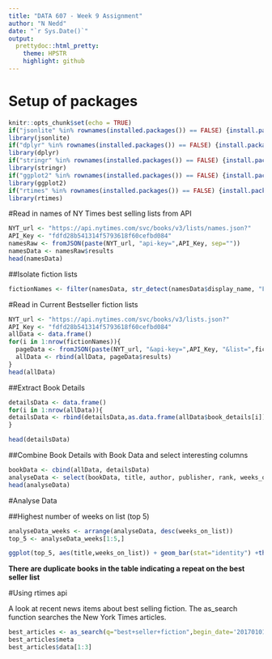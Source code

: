 ```yaml
---
title: "DATA 607 - Week 9 Assignment"
author: "N Nedd"
date: "`r Sys.Date()`"
output:
  prettydoc::html_pretty:
    theme: HPSTR
    highlight: github
---
```


# Setup of packages
```r
knitr::opts_chunk$set(echo = TRUE)
if("jsonlite" %in% rownames(installed.packages()) == FALSE) {install.packages("jsonlite")}
library(jsonlite)
if("dplyr" %in% rownames(installed.packages()) == FALSE) {install.packages("dplyr")}
library(dplyr)
if("stringr" %in% rownames(installed.packages()) == FALSE) {install.packages("stringr")}
library(stringr)
if("ggplot2" %in% rownames(installed.packages()) == FALSE) {install.packages("ggplot2")}
library(ggplot2)
if("rtimes" %in% rownames(installed.packages()) == FALSE) {install.packages("rtimes")}
library(rtimes)
```

#Read in names of NY Times best selling lists from API
```r
NYT_url <- "https://api.nytimes.com/svc/books/v3/lists/names.json?"
API_Key <- "fdfd28b541314f5793618f60cefbd084"
namesRaw <- fromJSON(paste(NYT_url, "api-key=",API_Key, sep=""))
namesData <- namesRaw$results
head(namesData)

```

##Isolate fiction lists

```r
fictionNames <- filter(namesData, str_detect(namesData$display_name, "Fiction"))


```


#Read in Current Bestseller fiction lists
```r
NYT_url <- "https://api.nytimes.com/svc/books/v3/lists.json?"
API_Key <- "fdfd28b541314f5793618f60cefbd084"
allData <- data.frame()
for(i in 1:nrow(fictionNames)){
  pageData <- fromJSON(paste(NYT_url, "&api-key=",API_Key, "&list=",fictionNames$list_name_encoded[i],sep= ""), simplifyDataFrame = TRUE)
  allData <- rbind(allData, pageData$results)
}
head(allData)
```


##Extract Book Details
```r
detailsData <- data.frame()
for(i in 1:nrow(allData)){
detailsData <- rbind(detailsData,as.data.frame(allData$book_details[i]))
}

head(detailsData)
```

##Combine Book Details with Book Data and select interesting columns

```r
bookData <- cbind(allData, detailsData)
analyseData <- select(bookData, title, author, publisher, rank, weeks_on_list)
head(analyseData)
```


#Analyse Data

##Highest number of weeks on list (top 5)

```r
analyseData_weeks <- arrange(analyseData, desc(weeks_on_list))
top_5 <- analyseData_weeks[1:5,]

ggplot(top_5, aes(title,weeks_on_list)) + geom_bar(stat="identity") +theme(axis.text.x = element_text(angle = 45, vjust = 1, hjust=1))
```

**There are duplicate books in the table indicating a repeat on the best seller list**



#Using rtimes api

A look at recent news items about best selling fiction.  The as_search function searches the New York Times articles.

```r
best_articles <- as_search(q="best+seller+fiction",begin_date='20170101',end_date='20170331',key=API_Key)
best_articles$meta
best_articles$data[1:3]
```


